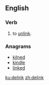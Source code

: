 ==English==

===Verb===
{{en-verb|delinks|delinking|delinked|delinked}}

# to [[unlink]].

===Anagrams===
* [[kilned#English|kilned]]
* [[kindle#English|kindle]]
* [[linked#English|linked]]

[[ku:delink]]
[[zh:delink]]